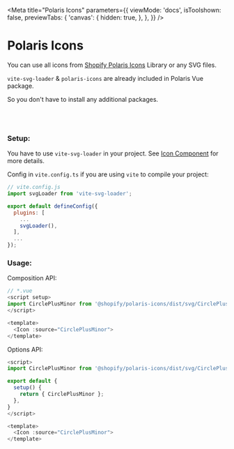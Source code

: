 
<Meta
  title="Polaris Icons"
  parameters={{
    viewMode: 'docs',
    isToolshown: false,
    previewTabs: {
      'canvas': {
        hidden: true,
      },
    },
  }}
/>

# Polaris Icons

You can use all icons from [Shopify Polaris Icons](https://polaris-icons.shopify.com/) Library or any SVG files.

`vite-svg-loader` & `polaris-icons` are already included in Polaris Vue package.

So you don't have to install any additional packages.

<br/>
<br/>

### **Setup:**

You have to use `vite-svg-loader` in your project. See [Icon Component](./?path=/docs/components-icon--icon) for more details.

Config in `vite.config.ts` if you are using `vite` to compile your project:

```javascript
// vite.config.js
import svgLoader from 'vite-svg-loader';

export default defineConfig({
  plugins: [
    ...
    svgLoader(),
  ],
  ...
});
```

### **Usage:**

Composition API:

```js
// *.vue
<script setup>
import CirclePlusMinor from '@shopify/polaris-icons/dist/svg/CirclePlusMinor.svg';
</script>

<template>
  <Icon :source="CirclePlusMinor">
</template>
```

Options API:

```js
<script>
import CirclePlusMinor from '@shopify/polaris-icons/dist/svg/CirclePlusMinor.svg';

export default {
  setup() {
    return { CirclePlusMinor };
  },
}
</script>

<template>
  <Icon :source="CirclePlusMinor">
</template>
```


